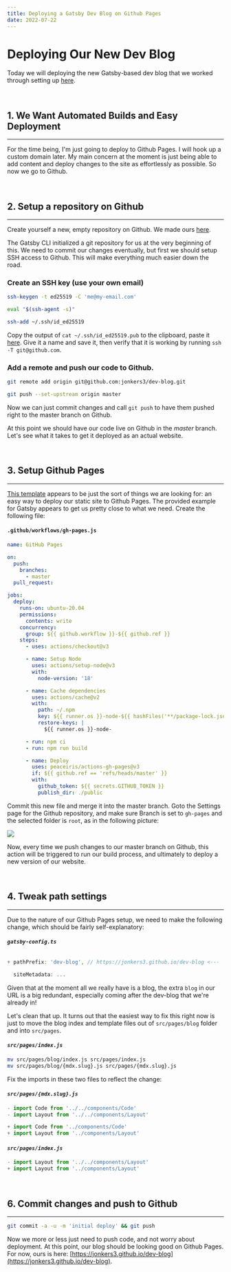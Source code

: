 ---
title: Deploying a Gatsby Dev Blog on Github Pages
date: 2022-07-22
---

# Deploying Our New Dev Blog

Today we will deploying the new Gatsby-based dev blog that we worked through setting up [here](/2022/07/20/setting-up-with-gatsby/).

<br/>

## 1. We Want Automated Builds and Easy Deployment
---

For the time being, I'm just going to deploy to Github Pages. I will hook up a custom domain later. My main concern at the moment is just being able to add content and deploy changes to the site as effortlessly as possible. So now we go to Github.

<br/>

## 2. Setup a repository on Github
---

Create yourself a new, empty repository on Github. We made ours [here](https://github.com/jonkers3/dev-blog).

The Gatsby CLI initialized a git repository for us at the very beginning of this. We need to commit our changes eventually, but first we should setup SSH access to Github. This will make everything much easier down the road.

### Create an SSH key (use your own email)
```sh
ssh-keygen -t ed25519 -C 'me@my-email.com'

eval "$(ssh-agent -s)"

ssh-add ~/.ssh/id_ed25519
```

Copy the output of `cat ~/.ssh/id_ed25519.pub` to the clipboard, paste it [here](https://github.com/settings/ssh/new). Give it a name and save it, then verify that it is working by running `ssh -T git@github.com`.

### Add a remote and push our code to Github.
```sh
git remote add origin git@github.com:jonkers3/dev-blog.git

git push --set-upstream origin master
```

Now we can just commit changes and call `git push` to have them pushed right to the master branch on Github.

At this point we should have our code live on Github in the _master_ branch. Let's see what it takes to get it deployed as an actual website.

<br/>

## 3. Setup Github Pages
---

[This template](https://github.com/marketplace/actions/github-pages-action) appears to be just the sort of things we are looking for: an easy way to deploy our static site to Github Pages. The provided example for Gatsby appears to get us pretty close to what we need. Create the following file:

#### `.github/workflows/gh-pages.js`
```yml
name: GitHub Pages

on:
  push:
    branches:
      - master
  pull_request:

jobs:
  deploy:
    runs-on: ubuntu-20.04
    permissions:
      contents: write
    concurrency:
      group: ${{ github.workflow }}-${{ github.ref }}
    steps:
      - uses: actions/checkout@v3

      - name: Setup Node
        uses: actions/setup-node@v3
        with:
          node-version: '18'

      - name: Cache dependencies
        uses: actions/cache@v2
        with:
          path: ~/.npm
          key: ${{ runner.os }}-node-${{ hashFiles('**/package-lock.json') }}
          restore-keys: |
            ${{ runner.os }}-node-

      - run: npm ci
      - run: npm run build

      - name: Deploy
        uses: peaceiris/actions-gh-pages@v3
        if: ${{ github.ref == 'refs/heads/master' }}
        with:
          github_token: ${{ secrets.GITHUB_TOKEN }}
          publish_dir: ./public
```

Commit this new file and merge it into the master branch. Goto the Settings page for the Github repository, and make sure Branch is set to `gh-pages` and the selected folder is `root`, as in the following picture:

![](github-pages-settings.png)

Now, every time we push changes to our master branch on Github, this action will be triggered to run our build process, and ultimately to deploy a new version of our website.

<br/>

## 4. Tweak path settings
---

Due to the nature of our Github Pages setup, we need to make the following change, which should be fairly self-explanatory:

#### *`gatsby-config.ts`*
```javascript

+ pathPrefix: 'dev-blog', // https://jonkers3.github.io/dev-blog <---

  siteMetadata: ...
```

Given that at the moment all we really have is a blog, the extra `blog` in our URL is a big redundant, especially coming after the dev-blog that we're already in!

Let's clean that up. It turns out that the easiest way to fix this right now is just to move the blog index and template files out of `src/pages/blog` folder and into `src/pages`.

#### *`src/pages/index.js`*
```sh
mv src/pages/blog/index.js src/pages/index.js
mv src/pages/blog/{mdx.slug}.js src/pages/{mdx.slug}.js
```
Fix the imports in these two files to reflect the change:

#### *`src/pages/{mdx.slug}.js`*

```jsx
- import Code from '../../components/Code'
- import Layout from '../../components/Layout'

+ import Code from '../components/Code'
+ import Layout from '../components/Layout'
```

#### *`src/pages/index.js`*
```jsx
- import Layout from '../../components/Layout'
+ import Layout from '../components/Layout'
```

<br/>

## 6. Commit changes and push to Github
---

```sh
git commit -a -u -m 'initial deploy' && git push
```

Now we more or less just need to push code, and not worry about deployment. At this point, our blog should be looking good on Github Pages. For now, ours is here: [https://jonkers3.github.io/dev-blog](https://jonkers3.github.io/dev-blog).